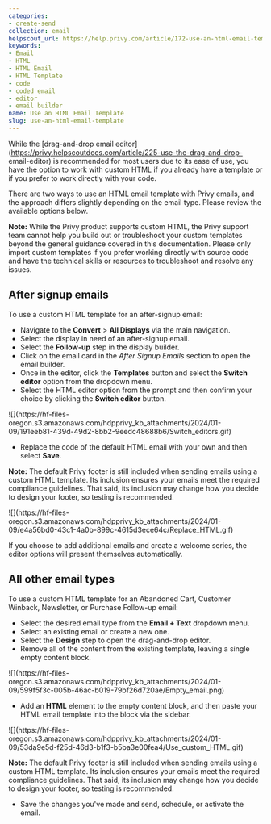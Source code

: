 ```yaml
---
categories:
- create-send
collection: email
helpscout_url: https://help.privy.com/article/172-use-an-html-email-template
keywords:
- Email
- HTML
- HTML Email
- HTML Template
- code
- coded email
- editor
- email builder
name: Use an HTML Email Template
slug: use-an-html-email-template
---
```

While the [drag-and-drop email
editor](https://privy.helpscoutdocs.com/article/225-use-the-drag-and-drop-
email-editor) is recommended for most users due to its ease of use, you have
the option to work with custom HTML if you already have a template or if you
prefer to work directly with your code.

There are two ways to use an HTML email template with Privy emails, and the
approach differs slightly depending on the email type. Please review the
available options below.

**Note:** While the Privy product supports custom HTML, the Privy support team
cannot help you build out or troubleshoot your custom templates beyond the
general guidance covered in this documentation. Please only import custom
templates if you prefer working directly with source code and have the
technical skills or resources to troubleshoot and resolve any issues.

## After signup emails

To use a custom HTML template for an after-signup email:

  * Navigate to the **Convert** > **All Displays** via the main navigation. 
  * Select the display in need of an after-signup email. 
  * Select the **Follow-up** step in the display builder. 
  * Click on the email card in the _After Signup Emails_ section to open the email builder.
  * Once in the editor, click the **Templates** button and select the **Switch editor** option from the dropdown menu. 
  * Select the HTML editor option from the prompt and then confirm your choice by clicking the **Switch editor** button. 

![](https://hf-files-
oregon.s3.amazonaws.com/hdpprivy_kb_attachments/2024/01-09/191eeb81-439d-49d2-8bb2-9eedc48688b6/Switch_editors.gif)

  * Replace the code of the default HTML email with your own and then select **Save**. 

**Note:** The default Privy footer is still included when sending emails using
a custom HTML template. Its inclusion ensures your emails meet the required
compliance guidelines. That said, its inclusion may change how you decide to
design your footer, so testing is recommended.

![](https://hf-files-
oregon.s3.amazonaws.com/hdpprivy_kb_attachments/2024/01-09/e4a56bd0-43c1-4a0b-899c-4615d3ece64c/Replace_HTML.gif)

If you choose to add additional emails and create a welcome series, the editor
options will present themselves automatically.

## All other email types

To use a custom HTML template for an Abandoned Cart, Customer Winback,
Newsletter, or Purchase Follow-up email:

  * Select the desired email type from the **Email + Text** dropdown menu. 
  * Select an existing email or create a new one. 
  * Select the **Design** step to open the drag-and-drop editor. 
  * Remove all of the content from the existing template, leaving a single empty content block. 

![](https://hf-files-
oregon.s3.amazonaws.com/hdpprivy_kb_attachments/2024/01-09/599f5f3c-005b-46ac-b019-79bf26d720ae/Empty_email.png)

  * Add an **HTML** element to the empty content block, and then paste your HTML email template into the block via the sidebar.

![](https://hf-files-
oregon.s3.amazonaws.com/hdpprivy_kb_attachments/2024/01-09/53da9e5d-f25d-46d3-b1f3-b5ba3e00fea4/Use_custom_HTML.gif)

**Note:** The default Privy footer is still included when sending emails using
a custom HTML template. Its inclusion ensures your emails meet the required
compliance guidelines. That said, its inclusion may change how you decide to
design your footer, so testing is recommended.

  * Save the changes you've made and send, schedule, or activate the email. 

